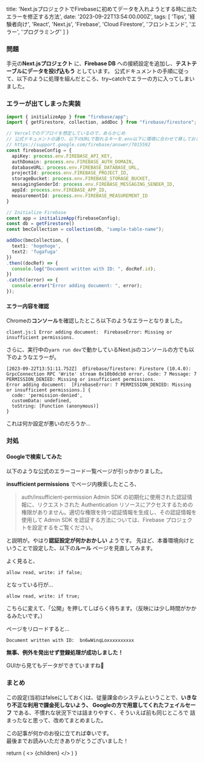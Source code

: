 
  title: 'Next.jsプロジェクトでFirebaseに初めてデータを入れようとする時に出たエラーを修正する方法',
  date: '2023-09-22T13:54:00.000Z',
  tags: [
    'Tips',
    '経験者向け',
    'React',
    'Next.js',
    'Firebase',
    'Cloud Firestore',
    'フロントエンド',
    'エラー',
    'プログラミング'
  ]
}

### 問題

手元の**Next.jsプロジェクト** に、**Firebase DB** への接続設定を追加し、**テストテーブルにデータを投げ込もう** としています。
公式ドキュメントの手順に従って、以下のように処理を組んだところ、try~catchでエラーの方に入ってしまいました。

<RichLink 
url="https://firebase.google.com/docs/firestore/quickstart" 
icon='ri-google-fill'
title="Cloud Firestore" 
subtitle="GCPでFirebase (Cloud Firestore)を利用するときのチュートリアル"
targetBlank={true}
 />

 ### エラーが出てしまった実装

<CodeBlockTitle title="page/test.tsx" />

```typescript
import { initializeApp } from "firebase/app";
import { getFirestore, collection, addDoc } from "firebase/firestore";

// Vercelでのデプロイを想定しているので、あらかじめ
// 公式ドキュメントの通り、以下のURLで取れるキーを.env以下に環境に合わせて移しておきます
// https://support.google.com/firebase/answer/7015592
const firebaseConfig = {
  apiKey: process.env.FIREBASE_API_KEY,
  authDomain: process.env.FIREBASE_AUTH_DOMAIN,
  databaseURL: process.env.FIREBASE_DATABASE_URL,
  projectId: process.env.FIREBASE_PROJECT_ID,
  storageBucket: process.env.FIREBASE_STORAGE_BUCKET,
  messagingSenderId: process.env.FIREBASE_MESSAGING_SENDER_ID,
  appId: process.env.FIREBASE_APP_ID,
  measurementId: process.env.FIREBASE_MEASUREMENT_ID
}

// Initialize Firebase
const app = initializeApp(firebaseConfig);
const db = getFirestore()
const bmcCollection = collection(db, "sample-table-name");

addDoc(bmcCollection, {
  text1: 'hogehoge',
  text2: 'fugafuga'
})
.then((docRef) => {
  console.log("Document written with ID: ", docRef.id);
})
.catch((error) => {
  console.error("Error adding document: ", error);
});

```

#### エラー内容を確認

Chromeの**コンソール**を確認したところ以下のようなエラーとなりました。

```
client.js:1 Error adding document:  FirebaseError: Missing or insufficient permissions.
```

さらに、実行中の`yarn run dev`で動かしているNext.jsのコンソールの方でも以下のようなエラーが。

```
[2023-09-22T13:51:11.752Z]  @firebase/firestore: Firestore (10.4.0): GrpcConnection RPC 'Write' stream 0x10b0dcb0 error. Code: 7 Message: 7 PERMISSION_DENIED: Missing or insufficient permissions.
Error adding document:  [FirebaseError: 7 PERMISSION_DENIED: Missing or insufficient permissions.] {
  code: 'permission-denied',
  customData: undefined,
  toString: [Function (anonymous)]
}
```

これは何か設定が悪いのだろうか...

### 対処

#### Googleで検索してみた

以下のような公式のエラーコード一覧ページが引っかかりました。

<RichLink 
url="https://firebase.google.com/docs/auth/admin/errors?hl=ja" 
icon='ri-google-fill'
title="Admin Authentication API エラー " 
subtitle="Firebase Admin Node.js Authentication API によってスローされるエラーコードとその説明"
targetBlank={true}
 />

**insufficient permissions** でページ内検索したところ、

> auth/insufficient-permission	Admin SDK の初期化に使用された認証情報に、リクエストされた Authentication リソースにアクセスするための権限がありません。適切な権限を持つ認証情報を生成し、その認証情報を使用して Admin SDK を認証する方法については、Firebase プロジェクトを設定するをご覧ください。

と説明が。やはり**認証設定が何かおかしい** ようです。
先ほど、本番環境向けということで設定した、以下の**ルール** ページを見直してみます。

<RichLink 
url="https://console.firebase.google.com/project/moldspoon/firestore/rules?hl=ja" 
icon='ri-google-fill'
title="Cloud Firestore ルール" 
subtitle="独自言語で、認証周りのルールを設定するページです。"
targetBlank={true}
 />

よく見ると、


```plain
allow read, write: if false;
```


となっている行が...

```plain
allow read, write: if true;
```

こちらに変えて、「公開」を押してしばらく待ちます。（反映には少し時間がかかるみたいです。）

ページをリロードすると...

```
Document written with ID:  bn6wWinqLoxxxxxxxxxx
```

**無事、例外を発出せず登録処理が成功しました！**

<MdxImage month="202309" image="firebase-add-first-result.png" month="202309" />

GUIから見てもデータができていますね🤗

### まとめ

この設定(当初はfalseにしておく)は、従量課金のシステムということで、**いきなり不正な利用で課金死しないよう、
Googleの方で用意してくれたフェイルセーフ** である、不慣れな状況下では詰まりやすく、そういえば前も同じところで
詰まったなと思って、改めてまとめました。

この記事が何かのお役に立てれば幸いです。<br />
最後までお読みいただきありがとうございました！

  return (
    <Layout meta={meta}>
      <>
        {children}
      </>
    </Layout>
  )
}

